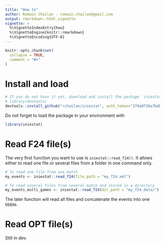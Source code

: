 ```yaml
---
title: "How to"
author: Romain Chailan - romain.chailan@gmail.com
output: rmarkdown::html_vignette
vignette: >
  %\VignetteIndexEntry{how}
  %\VignetteEngine{knitr::rmarkdown}
  %\VignetteEncoding{UTF-8}
---
```


```r
knitr::opts_chunk$set(
  collapse = TRUE,
  comment = "#>"
)
```

# Install and load

```r
# If you do not have it yet, download and install the package `iniestat` with
# library(devtools)
devtools::install_github("rchailan/iniestat", auth_token="374a0736a7bdb9e73117fe3d5eb10f9fa9d62790")
```

Do not forget to load the package in your environment with
```r
library(iniestat)
```

# Read F24 file(s)

The very first function you want to use is `iniestat::read_f24()`.
It allows either to read one file or several files from a folder in one command only.

```r
# To read one file from one match
my_events <- iniestat::read_f24(file_path = "my_f24.xml")

# To read several files from several match and stored in a directory
my_events_multi_games <- iniestat::read_f24(dir_path = "my_f24_data/")
```

The later function will read all files and concatenate the events into one tibble.

# Read OPT file(s)

Still in dev.
